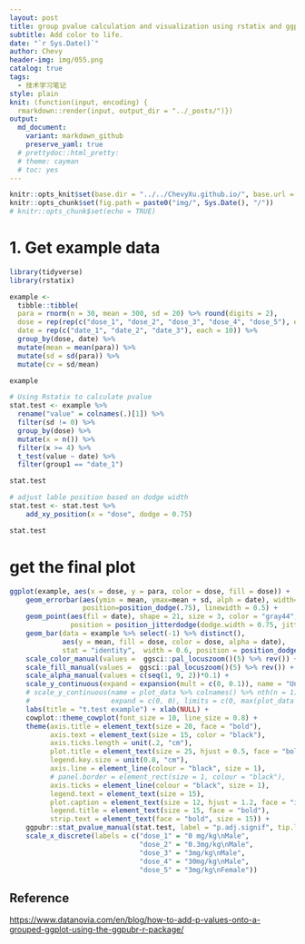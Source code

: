 ```yaml
---
layout: post
title: group pvalue calculation and visualization using rstatix and ggpubr
subtitle: Add color to life.
date: "`r Sys.Date()`"
author: Chevy
header-img: img/055.png
catalog: true
tags:
  - 技术学习笔记
style: plain 
knit: (function(input, encoding) {
  rmarkdown::render(input, output_dir = "../_posts/")})
output: 
  md_document:
    variant: markdown_github
    preserve_yaml: true
  # prettydoc::html_pretty:
  # theme: cayman
  # toc: yes
---
```


```r
knitr::opts_knit$set(base.dir = "../../ChevyXu.github.io/", base.url = "/")
knitr::opts_chunk$set(fig.path = paste0("img/", Sys.Date(), "/"))
# knitr::opts_chunk$set(echo = TRUE)
```

# 1. Get example data

```r
library(tidyverse)
library(rstatix)

example <- 
  tibble::tibble(
  para = rnorm(n = 30, mean = 300, sd = 20) %>% round(digits = 2),
  dose = rep(rep(c("dose_1", "dose_2", "dose_3", "dose_4", "dose_5"), each = 2), 3),
  date = rep(c("date_1", "date_2", "date_3"), each = 10)) %>% 
  group_by(dose, date) %>% 
  mutate(mean = mean(para)) %>% 
  mutate(sd = sd(para)) %>% 
  mutate(cv = sd/mean)

example
```

```r
# Using Rstatix to calculate pvalue
stat.test <- example %>% 
  rename("value" = colnames(.)[1]) %>% 
  filter(sd != 0) %>%
  group_by(dose) %>% 
  mutate(x = n()) %>% 
  filter(x >= 4) %>% 
  t_test(value ~ date) %>% 
  filter(group1 == "date_1")

stat.test
```

```r
# adjust lable position based on dodge width
stat.test <- stat.test %>% 
    add_xy_position(x = "dose", dodge = 0.75)

stat.test
```

# get the final plot

```r
ggplot(example, aes(x = dose, y = para, color = dose, fill = dose)) +
    geom_errorbar(aes(ymin = mean, ymax=mean + sd, alph = date), width=.2,  
                  position=position_dodge(.75), linewidth = 0.5) +
    geom_point(aes(fil = date), shape = 21, size = 3, color = "gray44",
               position = position_jitterdodge(dodge.width = 0.75, jitter.width = 0)) +
    geom_bar(data = example %>% select(-1) %>% distinct(),
             aes(y = mean, fill = dose, color = dose, alpha = date), 
             stat = "identity",  width = 0.6, position = position_dodge(width = 0.75)) +
    scale_color_manual(values =  ggsci::pal_locuszoom()(5) %>% rev()) +
    scale_fill_manual(values =  ggsci::pal_locuszoom()(5) %>% rev()) +
    scale_alpha_manual(values = c(seq(1, 9, 2))*0.1) +
    scale_y_continuous(expand = expansion(mult = c(0, 0.1)), name = "Units") +
    # scale_y_continuous(name = plot_data %>% colnames() %>% nth(n = 1) %>% str_remove(pattern = "\\|.*\\|"), 
    #                    expand = c(0, 0), limits = c(0, max(plot_data %>% pull(1))*1.1)) +
    labs(title = "t.test example") + xlab(NULL) +
    cowplot::theme_cowplot(font_size = 10, line_size = 0.8) +
    theme(axis.title = element_text(size = 20, face = "bold"), 
          axis.text = element_text(size = 15, color = "black"), 
          axis.ticks.length = unit(.2, "cm"),
          plot.title = element_text(size = 25, hjust = 0.5, face = "bold"), 
          legend.key.size = unit(0.8, "cm"),
          axis.line = element_line(colour = "black", size = 1),
          # panel.border = element_rect(size = 1, colour = "black"),
          axis.ticks = element_line(colour = "black", size = 1),
          legend.text = element_text(size = 15), 
          plot.caption = element_text(size = 12, hjust = 1.2, face = "italic"),
          legend.title = element_text(size = 15, face = "bold"),
          strip.text = element_text(face = "bold", size = 15)) +
    ggpubr::stat_pvalue_manual(stat.test, label = "p.adj.signif", tip.length = 0.01, bracket.nudge.y = 0) +
    scale_x_discrete(labels = c("dose_1" = "0 mg/kg\nMale", 
                                "dose_2" = "0.3mg/kg\nMale", 
                                "dose_3" = "3mg/kg\nMale", 
                                "dose_4" = "30mg/kg\nMale", 
                                "dose_5" = "3mg/kg\nFemale"))

```

## Reference

<https://www.datanovia.com/en/blog/how-to-add-p-values-onto-a-grouped-ggplot-using-the-ggpubr-r-package/>
